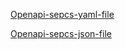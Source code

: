 
[Openapi-sepcs-yaml-file](/openapi/test-certificate-request.yaml)

[Openapi-sepcs-json-file](/openapi/test-certificate-request.json)

<SwaggerUI url="../openapi/test-certificate-request.json" />

